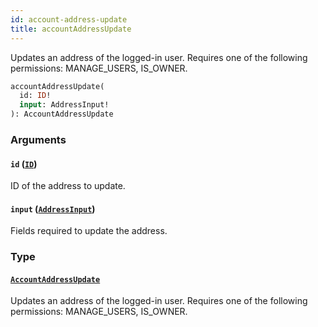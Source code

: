 ```yaml
---
id: account-address-update
title: accountAddressUpdate
---
```



Updates an address of the logged-in user. Requires one of the following permissions: MANAGE_USERS, IS_OWNER.

```graphql
accountAddressUpdate(
  id: ID!
  input: AddressInput!
): AccountAddressUpdate
```


### Arguments

#### `id` ([`ID`](../../../developer/api-reference/scalars/id))

ID of the address to update.


#### `input` ([`AddressInput`](../../../developer/api-reference/inputs/address-input))

Fields required to update the address.


### Type

#### [`AccountAddressUpdate`](../../../developer/api-reference/objects/account-address-update) 

Updates an address of the logged-in user. Requires one of the following permissions: MANAGE_USERS, IS_OWNER.




